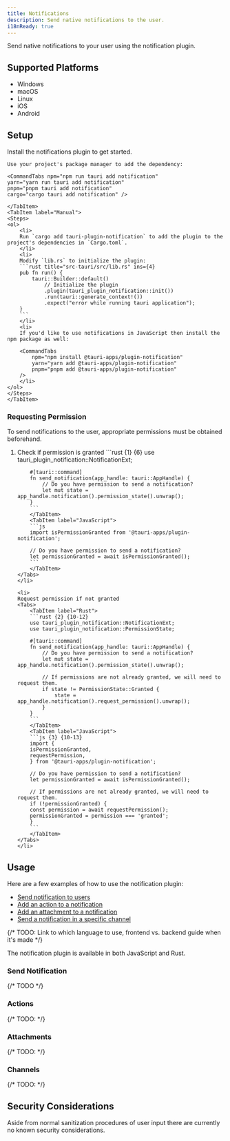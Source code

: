 ```yaml
---
title: Notifications
description: Send native notifications to the user.
i18nReady: true
---
```



<PluginLinks plugin="notification" />

Send native notifications to your user using the notification plugin.

## Supported Platforms

- Windows
- macOS
- Linux
- iOS
- Android


## Setup

Install the notifications plugin to get started.

<Tabs>
    <TabItem label="Automatic">

    Use your project's package manager to add the dependency:

    <CommandTabs npm="npm run tauri add notification"
    yarn="yarn run tauri add notification"
    pnpm="pnpm tauri add notification"
    cargo="cargo tauri add notification" />

    </TabItem>
    <TabItem label="Manual">
    <Steps> 
    <ol>
        <li>
        Run `cargo add tauri-plugin-notification` to add the plugin to the project's dependencies in `Cargo.toml`.
        </li>
        <li>
        Modify `lib.rs` to initialize the plugin:
        ```rust title="src-tauri/src/lib.rs" ins={4}
        pub fn run() {
            tauri::Builder::default()
                // Initialize the plugin
                .plugin(tauri_plugin_notification::init())
                .run(tauri::generate_context!())
                .expect("error while running tauri application");
        }
        ```
        </li>
        <li>
        If you'd like to use notifications in JavaScript then install the npm package as well:

        <CommandTabs
            npm="npm install @tauri-apps/plugin-notification"
            yarn="yarn add @tauri-apps/plugin-notification"
            pnpm="pnpm add @tauri-apps/plugin-notification"
        />
        </li>
    </ol>
    </Steps>
    </TabItem>

</Tabs>

### Requesting Permission

To send notifications to the user, appropriate permissions must be obtained beforehand.

<Steps>
<ol>
    <li>
    Check if permission is granted
    <Tabs>
        <TabItem label="Rust">
        ```rust {1} {6}
        use tauri_plugin_notification::NotificationExt;

        #[tauri::command]
        fn send_notification(app_handle: tauri::AppHandle) {
            // Do you have permission to send a notification?
            let mut state = app_handle.notification().permission_state().unwrap();
        }
        ```
        </TabItem>
        <TabItem label="JavaScript">
        ```js
        import isPermissionGranted from '@tauri-apps/plugin-notification';

        // Do you have permission to send a notification?
        let permissionGranted = await isPermissionGranted();
        ```
        </TabItem>
    </Tabs>
    </li>

    <li>
    Request permission if not granted
    <Tabs>
        <TabItem label="Rust">
        ```rust {2} {10-12}
        use tauri_plugin_notification::NotificationExt;
        use tauri_plugin_notification::PermissionState;

        #[tauri::command]
        fn send_notification(app_handle: tauri::AppHandle) {
            // Do you have permission to send a notification?
            let mut state = app_handle.notification().permission_state().unwrap();
            
            // If permissions are not already granted, we will need to request them.
            if state != PermissionState::Granted {
                state = app_handle.notification().request_permission().unwrap();
            }
        }
        ```
        </TabItem>
        <TabItem label="JavaScript">
        ```js {3} {10-13}
        import {
        isPermissionGranted,
        requestPermission,
        } from '@tauri-apps/plugin-notification';

        // Do you have permission to send a notification?
        let permissionGranted = await isPermissionGranted();

        // If permissions are not already granted, we will need to request them.
        if (!permissionGranted) {
        const permission = await requestPermission();
        permissionGranted = permission === 'granted';
        }
        ```
        </TabItem>
    </Tabs>
    </li>
</ol>
</Steps>

## Usage

Here are a few examples of how to use the notification plugin:

- [Send notification to users](#send-notification)
- [Add an action to a notification](#actions)
- [Add an attachment to a notification](#attachments)
- [Send a notification in a specific channel](#channels)

{/* TODO: Link to which language to use, frontend vs. backend guide when it's made */}

The notification plugin is available in both JavaScript and Rust.

### Send Notification

{/* TODO */}
<Stub />

### Actions

{/* TODO: */}

<Stub />

### Attachments

{/* TODO: */}

<Stub />

### Channels

{/* TODO: */}

<Stub />

## Security Considerations

Aside from normal sanitization procedures of user input there are currently no known security considerations.
